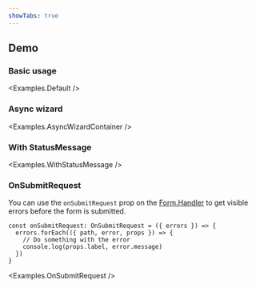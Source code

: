 ```yaml
---
showTabs: true
---
```



## Demo

### Basic usage

<Examples.Default />

### Async wizard

<Examples.AsyncWizardContainer />

### With StatusMessage

<Examples.WithStatusMessage />

### OnSubmitRequest

You can use the `onSubmitRequest` prop on the [Form.Handler](/uilib/extensions/forms/Form/Handler/) to get visible errors before the form is submitted.

```tsx
const onSubmitRequest: OnSubmitRequest = ({ errors }) => {
  errors.forEach(({ path, error, props }) => {
    // Do something with the error
    console.log(props.label, error.message)
  })
}
```

<Examples.OnSubmitRequest />
